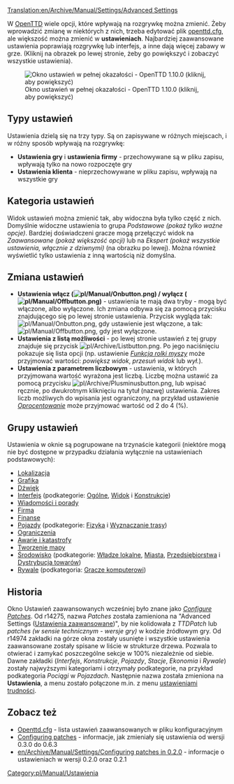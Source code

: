 [[Translation:en/Archive/Manual/Settings/Advanced Settings]]


{{pl/Spis treści}}

W [[pl/Manual/Main Page|OpenTTD]] wiele opcji, które wpływają na rozgrywkę można zmienić. Żeby wprowadzić zmianę w niektórych z nich, trzeba edytować plik [[pl/Archive/Manual/Settings/Openttd.cfg|openttd.cfg]], ale większość można zmienić w '''ustawieniach'''. Najbardziej zaawansowane ustawienia poprawiają rozgrywkę lub interfejs, a inne dają więcej zabawy w grze. (Kliknij na obrazek po lewej stronie, żeby go powiększyć i zobaczyć wszystkie ustawienia).

[[File:pl/Archive/Manual/Settings/Ustawienia.jpeg|thumb|left|Okno ustawień w pełnej okazałości - OpenTTD 1.10.0 (kliknij, aby powiększyć)]]

==Typy ustawień==

Ustawienia dzielą się na trzy typy. Są on zapisywane w różnych  miejscach, i w różny sposób wpływają na rozgrywkę:

*'''Ustawienia gry''' i '''ustawienia firmy''' - przechowywane są w pliku zapisu, wpływają tylko na nowo rozpoczęte gry
*'''Ustawienia klienta''' - nieprzechowywane w pliku zapisu, wpływają na wszystkie gry

==Kategoria ustawień==

Widok ustawień można zmienić tak, aby widoczna była tylko część z nich. Domyślnie widoczne ustawienia to grupa ''Podstawowe (pokaż tylko ważne opcje)''. Bardziej doświadczeni gracze mogą przełączyć widok na ''Zaawansowane (pokaż większość opcji)'' lub na ''Ekspert (pokaż wszystkie ustawienia, włącznie z dziwnymi)'' (na obrazku po lewej). Można również wyświetlić tylko ustawienia z inną wartością niż domyślna.

==Zmiana ustawień==

* '''Ustawienia włącz ([[File:pl/Manual/Onbutton.png]]) / wyłącz ([[File:pl/Manual/Offbutton.png]])''' - ustawienia te mają dwa tryby - mogą być włączone, albo wyłączone. Ich zmiana odbywa się za pomocą przycisku znajdującego się po lewej stronie ustawienia. Przycisk wygląda tak: [[File:pl/Manual/Onbutton.png]], gdy ustawienie jest włączone, a tak: [[File:pl/Manual/Offbutton.png]], gdy jest wyłączone.
* '''Ustawienia z listą możliwości''' - po lewej stronie ustawień z tej grupy znajduje się przycisk [[File:pl/Archive/Listbutton.png]]. Po jego naciśnięciu pokazuje się lista opcji (np. ustawienie [[pl/Archive/Unmapped/Ustawienia/Interfejs#widok-funkcja-rolki-myszy|''Funkcja rolki myszy'']] może przyjmować wartości: ''powiększ widok'', ''przesuń widok'' lub ''wył.'').
* '''Ustawienia z parametrem liczbowym''' - ustawienia, w których przyjmowana wartość wyrażona jest liczbą. Liczbę można ustawić za pomocą przycisku [[File:pl/Archive/Plusminusbutton.png]], lub wpisać ręcznie, po dwukrotnym kliknięciu na tytuł (nazwę) ustawienia. Zakres liczb możliwych do wpisania jest ograniczony, na przykład ustawienie [[pl/Archive/Unmapped/Ustawienia/Finanse#oprocentowanie|''Oprocentowanie'']] może przyjmować wartość od 2 do 4 (%).

==Grupy ustawień==

Ustawienia w oknie są pogrupowane na trzynaście kategorii (niektóre mogą nie być dostępne w przypadku działania wyłącznie na ustawieniach podstawowych):
* [[pl/Archive/Unmapped/Ustawienia/Lokalizacja|Lokalizacja]]
* [[pl/Archive/Unmapped/Ustawienia/Grafika|Grafika]]
* [[pl/Archive/Unmapped/Ustawienia/Dźwięk|Dźwięk]]
* [[pl/Archive/Unmapped/Ustawienia/Interfejs|Interfejs]] (podkategorie: [[pl/Archive/Unmapped/Ustawienia/Interfejs#ogolne|Ogólne]], [[pl/Archive/Unmapped/Ustawienia/Interfejs#widok|Widok]] i [[pl/Archive/Unmapped/Ustawienia/Interfejs#konstrukcje|Konstrukcje]])
* [[pl/Archive/Unmapped/Ustawienia/Wiadomości i porady|Wiadomości i porady]]
* [[pl/Archive/Unmapped/Ustawienia/Firma|Firma]]
* [[pl/Archive/Unmapped/Ustawienia/Finanse|Finanse]]
* [[pl/Archive/Unmapped/Ustawienia/Pojazdy|Pojazdy]] (podkategorie: [[pl/Archive/Unmapped/Ustawienia/Pojazdy#fizyka|Fizyka]] i [[pl/Archive/Unmapped/Ustawienia/Pojazdy#wyznaczanie-trasy|Wyznaczanie trasy]])
* [[pl/Archive/Unmapped/Ustawienia/Ograniczenia|Ograniczenia]]
* [[pl/Archive/Unmapped/Ustawienia/Awarie i katastrofy|Awarie i katastrofy]]
* [[pl/Archive/Unmapped/Ustawienia/Tworzenie mapy|Tworzenie mapy]]
* [[pl/Archive/Unmapped/Ustawienia/Środowisko|Środowisko]] (podkategorie: [[pl/Archive/Unmapped/Ustawienia/Środowisko#wladze-lokalne|Władze lokalne]], [[pl/Archive/Unmapped/Ustawienia/Środowisko#miasta|Miasta]], [[pl/Archive/Unmapped/Ustawienia/Środowisko#przedsiebiorstwa|Przedsiębiorstwa]] i [[pl/Archive/Unmapped/Ustawienia/Środowisko#dystrybucja-towarow|Dystrybucja towarów]])
* [[pl/Archive/Unmapped/Ustawienia/Rywale|Rywale]] (podkategoria: [[pl/Archive/Unmapped/Ustawienia/Rywale#gracze-komputerowi|Gracze komputerowi]])

{{en/-}}
==Historia==

Okno Ustawień zaawansowanych wcześniej było znane jako ''[[pl/Archive/Manual/Settings/Configuring patches|Configure Patches]]''. Od r14275, nazwa ''Patches'' została zamieniona na "Advanced Settings ([[pl/Archive/Manual/Settings/Zaawansowane ustawienia|Ustawienia zaawansowane]])", by nie kolidowała z ''TTDPatch'' lub ''patches (w sensie technicznym - wersje gry)'' w kodzie źródłowym gry. Od r14974 zakładki na górze okna zostały usunięte i wszystkie ustawienia zaawansowane zostały spisane w liście w strukturze drzewa. Pozwala to otwierać i zamykać poszczególne sekcje w 100% niezależnie od siebie. Dawne zakładki (''Interfejs'', ''Konstrukcje'', ''Pojazdy'', ''Stacje'', ''Ekonomia'' i ''Rywale'') zostały najwyższymi kategoriami i otrzymały podkategorie, na przykład podkategoria ''Pociągi'' w ''Pojazdach''. Następnie nazwa została zmieniona na '''Ustawienia''', a menu zostało połączone m.in. z menu [[pl/Archive/Manual/Settings/Trudność|ustawieniami trudności]].

==Zobacz też==
*[[pl/Archive/Manual/Settings/Openttd.cfg|Openttd.cfg]] - lista ustawień zaawansowanych w pliku konfiguracyjnym
*[[pl/Archive/Manual/Settings/Configuring patches|Configuring patches]] - informacje, jak zmieniały się ustawienia od wersji 0.3.0 do 0.6.3
*[[en/Archive/Manual/Settings/Configuring patches in 0.2.0]] - informacje o ustawieniach w wersji 0.2.0 oraz 0.2.1

[[Category:pl/Manual/Ustawienia]]